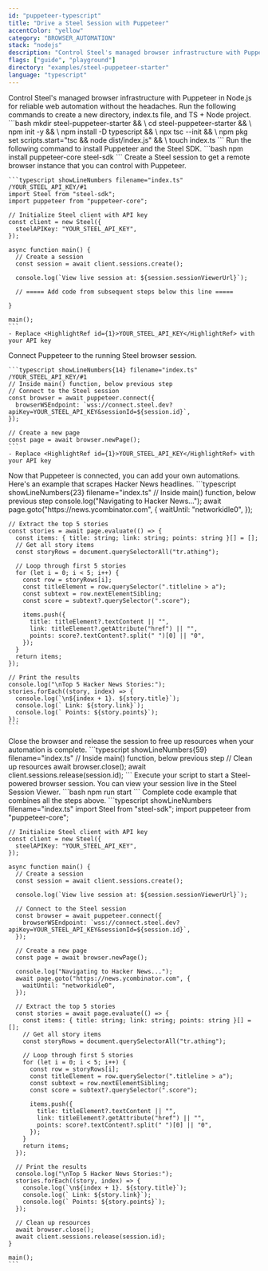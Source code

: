 ```yaml
---
id: "puppeteer-typescript"
title: "Drive a Steel Session with Puppeteer"
accentColor: "yellow"
category: "BROWSER_AUTOMATION"
stack: "nodejs"
description: "Control Steel's managed browser infrastructure with Puppeteer in Node.js for reliable web automation without the headaches."
flags: ["guide", "playground"]
directory: "examples/steel-puppeteer-starter"
language: "typescript"
---
```


<Guide>
  <Intro skipLink="#full-code-example">
    Control Steel's managed browser infrastructure with Puppeteer in Node.js for reliable web automation without the headaches.
  </Intro>

  <Step number={1} title="Optional: Create a new directory & environment">
    Run the following commands to create a new directory, index.ts file, and TS + Node project.
    ```bash
    mkdir steel-puppeteer-starter && \
    cd steel-puppeteer-starter && \
    npm init -y && \
    npm install -D typescript && \
    npx tsc --init && \
    npm pkg set scripts.start="tsc && node dist/index.js" && \
    touch index.ts
    ```
  </Step>

  <Step number={2} title="Install Puppeteer and Steel SDK">
    Run the following command to install Puppeteer and the Steel SDK.
    ```bash
    npm install puppeteer-core steel-sdk
    ```
  </Step>

  <Step number={3} title="Start a Steel Session">
    Create a Steel session to get a remote browser instance that you can control with Puppeteer.

    ```typescript showLineNumbers filename="index.ts" /YOUR_STEEL_API_KEY/#1
    import Steel from "steel-sdk";
    import puppeteer from "puppeteer-core";

    // Initialize Steel client with API key
    const client = new Steel({
      steelAPIKey: "YOUR_STEEL_API_KEY",
    });

    async function main() {
      // Create a session
      const session = await client.sessions.create();

      console.log(`View live session at: ${session.sessionViewerUrl}`);

      // ===== Add code from subsequent steps below this line =====

    }

    main();
    ```
    - Replace <HighlightRef id={1}>YOUR_STEEL_API_KEY</HighlightRef> with your API key
  </Step>

  <Step number={4} title="Connect Puppeteer to Your Session">
    Connect Puppeteer to the running Steel browser session.

    ```typescript showLineNumbers{14} filename="index.ts" /YOUR_STEEL_API_KEY/#1
    // Inside main() function, below previous step
    // Connect to the Steel session
    const browser = await puppeteer.connect({
      browserWSEndpoint: `wss://connect.steel.dev?apiKey=YOUR_STEEL_API_KEY&sessionId=${session.id}`,
    });

    // Create a new page
    const page = await browser.newPage();
    ```
    - Replace <HighlightRef id={1}>YOUR_STEEL_API_KEY</HighlightRef> with your API key
  </Step>

  <Step number={5} title="Perform Browser Automation">
    Now that Puppeteer is connected, you can add your own automations. Here's an example that scrapes Hacker News headlines.
    ```typescript showLineNumbers{23} filename="index.ts"
    // Inside main() function, below previous step
    console.log("Navigating to Hacker News...");
    await page.goto("https://news.ycombinator.com", {
      waitUntil: "networkidle0",
    });

    // Extract the top 5 stories
    const stories = await page.evaluate(() => {
      const items: { title: string; link: string; points: string }[] = [];
      // Get all story items
      const storyRows = document.querySelectorAll("tr.athing");

      // Loop through first 5 stories
      for (let i = 0; i < 5; i++) {
        const row = storyRows[i];
        const titleElement = row.querySelector(".titleline > a");
        const subtext = row.nextElementSibling;
        const score = subtext?.querySelector(".score");

        items.push({
          title: titleElement?.textContent || "",
          link: titleElement?.getAttribute("href") || "",
          points: score?.textContent?.split(" ")[0] || "0",
        });
      }
      return items;
    });

    // Print the results
    console.log("\nTop 5 Hacker News Stories:");
    stories.forEach((story, index) => {
      console.log(`\n${index + 1}. ${story.title}`);
      console.log(` Link: ${story.link}`);
      console.log(` Points: ${story.points}`);
    });
    ```
  </Step>

  <Step number={6} title="Release the Session When Done">
    Close the browser and release the session to free up resources when your automation is complete.
    ```typescript showLineNumbers{59} filename="index.ts"
    // Inside main() function, below previous step
    // Clean up resources
    await browser.close();
    await client.sessions.release(session.id);
    ```
  </Step>

  <Step number={7} title="Run Your Script">
    Execute your script to start a Steel-powered browser session. You can view your session live in the Steel Session Viewer.
    ```bash
    npm run start
    ```
  </Step>

  <FullCodeExample id="full-code-example" title="Full Example">
    Complete code example that combines all the steps above.
    ```typescript showLineNumbers filename="index.ts"
    import Steel from "steel-sdk";
    import puppeteer from "puppeteer-core";

    // Initialize Steel client with API key
    const client = new Steel({
      steelAPIKey: "YOUR_STEEL_API_KEY",
    });

    async function main() {
      // Create a session
      const session = await client.sessions.create();

      console.log(`View live session at: ${session.sessionViewerUrl}`);

      // Connect to the Steel session
      const browser = await puppeteer.connect({
        browserWSEndpoint: `wss://connect.steel.dev?apiKey=YOUR_STEEL_API_KEY&sessionId=${session.id}`,
      });

      // Create a new page
      const page = await browser.newPage();

      console.log("Navigating to Hacker News...");
      await page.goto("https://news.ycombinator.com", {
        waitUntil: "networkidle0",
      });

      // Extract the top 5 stories
      const stories = await page.evaluate(() => {
        const items: { title: string; link: string; points: string }[] = [];
        // Get all story items
        const storyRows = document.querySelectorAll("tr.athing");

        // Loop through first 5 stories
        for (let i = 0; i < 5; i++) {
          const row = storyRows[i];
          const titleElement = row.querySelector(".titleline > a");
          const subtext = row.nextElementSibling;
          const score = subtext?.querySelector(".score");

          items.push({
            title: titleElement?.textContent || "",
            link: titleElement?.getAttribute("href") || "",
            points: score?.textContent?.split(" ")[0] || "0",
          });
        }
        return items;
      });

      // Print the results
      console.log("\nTop 5 Hacker News Stories:");
      stories.forEach((story, index) => {
        console.log(`\n${index + 1}. ${story.title}`);
        console.log(` Link: ${story.link}`);
        console.log(` Points: ${story.points}`);
      });

      // Clean up resources
      await browser.close();
      await client.sessions.release(session.id);
    }

    main();
    ```
  </FullCodeExample>
</Guide>